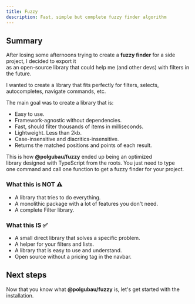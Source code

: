```yaml
---
title: Fuzzy
description: Fast, simple but complete fuzzy finder algorithm
---
```


## Summary

After losing some afternoons trying to create a **fuzzy finder** for a side project, I decided to export it  
as an open-source library that could help me (and other devs) with filters in the future.

I wanted to create a library that fits perfectly for filters, selects,  
autocompletes, navigate commands, etc. 

The main goal was to create a library that is:
- Easy to use.
- Framework-agnostic without dependencies.
- Fast, should filter thousands of items in milliseconds.
- Lightweight. Less than 2kb.
- Case-insensitive and diacritics-insensitive.
- Returns the matched positions and points of each result.

This is how **@polgubau/fuzzy** ended up being an optimized  
library designed with TypeScript from the roots. You just need to type  
one command and call one function to get a fuzzy finder for your project.

### What this is NOT ⚠️

- A library that tries to do everything.
- A monolithic package with a lot of features you don't need.
- A complete Filter library.

### What this IS ✅

- A small direct library that solves a specific problem.
- A helper for your filters and lists.
- A library that is easy to use and understand.
- Open source without a pricing tag in the navbar.


## Next steps
Now that you know what **@polgubau/fuzzy** is, let's get started with the installation.

<Cards>
  <Card title="Installation guide" href="/docs/installation" />
  <Card title="Usage examples" href="/docs/examples" />
</Cards>
